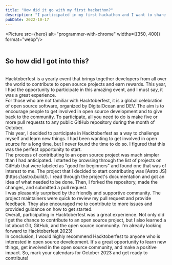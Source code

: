 ```yaml
---
title: "How did it go with my first hackathon?"
description: "I participated in my first hackathon and I want to share my experience with you."
pubDate: 2022-10-17
---
```



<Picture src={hero} alt="programmer-with-chrome" widths={[350, 400]} format="webp"/>
<br/>
<br/>
## So how did I got into this?
<br/>
Hacktoberfest is a yearly event that brings together developers from all over the world to contribute to open source projects and earn rewards. This year, I had the opportunity to participate in this amazing event, and I must say, it was a great experience.
<br/>
For those who are not familiar with Hacktoberfest, it is a global celebration of open source software, organized by DigitalOcean and DEV. The aim is to encourage people to get involved in open source development and to give back to the community. To participate, all you need to do is make five or more pull requests to any public GitHub repository during the month of October.
<br/>
This year, I decided to participate in Hacktoberfest as a way to challenge myself and learn new things. I had been wanting to get involved in open source for a long time, but I never found the time to do so. I figured that this was the perfect opportunity to start.
<br/>
The process of contributing to an open source project was much simpler than I had anticipated. I started by browsing through the list of projects on GitHub that were labeled as "good for beginners" and found one that was of interest to me. The project that I decided to start contributing was [Astro JS](https://astro.build/). I read through the project's documentation and got an idea of what needed to be done. Then, I forked the repository, made the changes, and submitted a pull request.
<br/>
I was pleasantly surprised by the friendly and supportive community. The project maintainers were quick to review my pull request and provide feedback. They also encouraged me to contribute to more issues and provided guidance on how to get started.
<br/>
Overall, participating in Hacktoberfest was a great experience. Not only did I get the chance to contribute to an open source project, but I also learned a lot about Git, GitHub, and the open source community. I'm already looking forward to Hacktoberfest 2023!
<br/>
In conclusion, I would highly recommend Hacktoberfest to anyone who is interested in open source development. It's a great opportunity to learn new things, get involved in the open source community, and make a positive impact. So, mark your calendars for October 2023 and get ready to contribute!

